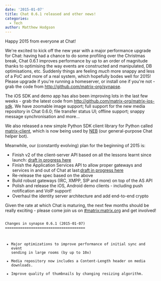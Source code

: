 ```yaml
---
date: '2015-01-07'
title: Chat 0.6.1 released and other news!
categories:
  - Tech
author: Matthew Hodgson
---
```


Happy 2015 from everyone at Chat!

We're excited to kick off the new year with a major performance upgrade for Chat: having had a chance to do some profiling over the Christmas break, Chat 0.6.1 improves performance by up to an order of magnitude thanks to optimising the way events are constructed and manipulated, DB optimisations, etc.  Suddenly things are feeling *much* more snappy and less of a PoC and more of a real system, which hopefully bodes well for 2015!  Please upgrade if you're running a homeserver, or install one if you're not - grab the code from <a href="http://github.com/matrix-org/synapse">http://github.com/matrix-org/synapse</a>.

The iOS SDK and demo app has also been improving lots in the last few weeks - grab the latest code from <a href="http://github.com/matrix-org/matrix-ios-sdk">http://github.com/matrix-org/matrix-ios-sdk</a>.  We have zoomable image support; full support for the new media repository in Chat 0.6.0; file transfer status UI; offline support; snappy message synchronisation and more...

We also released a new simple Python SDK client library for Python called <a href="https://pypi.python.org/pypi/matrix-client">matrix-client</a>, which is now being used by <a href="https://github.com/Kegsay/Chat-NEB">NEB</a> (our general-purpose Chat helper bot).

Meanwhile, our (constantly evolving) plan for the beginning of 2015 is:
<ul>
	<li>Finish v2 of the client-server API based on all the lessons learnt since launch: <a href="https://github.com/matrix-org/matrix-doc/pull/4">draft in progress here</a></li>	 
        <li>Finish the Application Services API to allow proper gateways and services in and out of Chat at last:<a href="https://github.com/matrix-org/matrix-doc/pull/5">draft in progress here</a></li>
        <li>Re-release the spec based on the above</li>
        <li>Build robust gateways (IRC, XMPP, SIP and more) on top of the AS API</li>
        <li>Polish and release the iOS, Android demo clients - including push notification and VoIP support!</li>
        <li>Overhaul the identity server architecture and add end-to-end crypto</li>
</ul>

Given the rate at which Chat is maturing, the next few months should be really exciting - please come join us on <a href="http://matrix.org/beta">#matrix:matrix.org</a> and get involved!

<code>
Changes in synapse 0.6.1 (2015-01-07)
=====================================

 * Major optimizations to improve performance of initial sync and event sending
   in large rooms (by up to 10x)
 * Media repository now includes a Content-Length header on media downloads.
 * Improve quality of thumbnails by changing resizing algorithm.
 
</code>